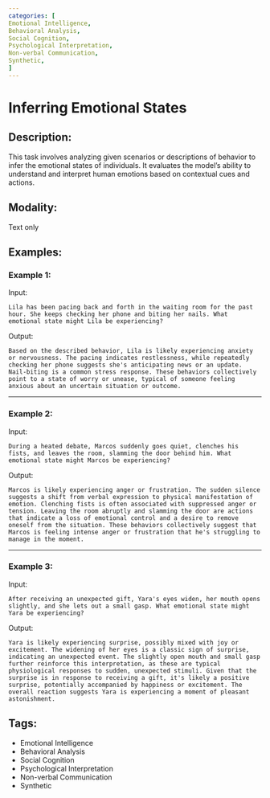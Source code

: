 ```yaml
---
categories: [
Emotional Intelligence,
Behavioral Analysis,
Social Cognition,
Psychological Interpretation,
Non-verbal Communication,
Synthetic,
]
---
```


# Inferring Emotional States

## Description:
This task involves analyzing given scenarios or descriptions of behavior to infer the emotional states of individuals. It evaluates the model's ability to understand and interpret human emotions based on contextual cues and actions.

## Modality:
Text only

## Examples:

### Example 1:

Input:

```
Lila has been pacing back and forth in the waiting room for the past hour. She keeps checking her phone and biting her nails. What emotional state might Lila be experiencing?
```

Output:

```
Based on the described behavior, Lila is likely experiencing anxiety or nervousness. The pacing indicates restlessness, while repeatedly checking her phone suggests she's anticipating news or an update. Nail-biting is a common stress response. These behaviors collectively point to a state of worry or unease, typical of someone feeling anxious about an uncertain situation or outcome.
```

---

### Example 2:

Input:

```
During a heated debate, Marcos suddenly goes quiet, clenches his fists, and leaves the room, slamming the door behind him. What emotional state might Marcos be experiencing?
```

Output:

```
Marcos is likely experiencing anger or frustration. The sudden silence suggests a shift from verbal expression to physical manifestation of emotion. Clenching fists is often associated with suppressed anger or tension. Leaving the room abruptly and slamming the door are actions that indicate a loss of emotional control and a desire to remove oneself from the situation. These behaviors collectively suggest that Marcos is feeling intense anger or frustration that he's struggling to manage in the moment.
```

---

### Example 3:

Input:

```
After receiving an unexpected gift, Yara's eyes widen, her mouth opens slightly, and she lets out a small gasp. What emotional state might Yara be experiencing?
```

Output:

```
Yara is likely experiencing surprise, possibly mixed with joy or excitement. The widening of her eyes is a classic sign of surprise, indicating an unexpected event. The slightly open mouth and small gasp further reinforce this interpretation, as these are typical physiological responses to sudden, unexpected stimuli. Given that the surprise is in response to receiving a gift, it's likely a positive surprise, potentially accompanied by happiness or excitement. The overall reaction suggests Yara is experiencing a moment of pleasant astonishment.
```

## Tags:
- Emotional Intelligence
- Behavioral Analysis
- Social Cognition
- Psychological Interpretation
- Non-verbal Communication
- Synthetic